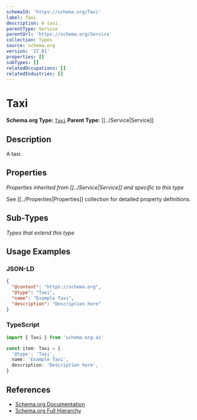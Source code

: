 ```yaml
---
schemaId: 'https://schema.org/Taxi'
label: Taxi
description: A taxi.
parentType: Service
parentUrl: 'https://schema.org/Service'
collection: Types
source: schema.org
version: '27.01'
properties: []
subTypes: []
relatedOccupations: []
relatedIndustries: []
---
```

# Taxi

**Schema.org Type:** [`Taxi`](https://schema.org/Taxi)
**Parent Type:** [[../Service|Service]]

## Description

A taxi.

## Properties

*Properties inherited from [[../Service|Service]] and specific to this type*

See [[../Properties|Properties]] collection for detailed property definitions.

## Sub-Types

*Types that extend this type*

## Usage Examples

### JSON-LD

```json
{
  "@context": "https://schema.org",
  "@type": "Taxi",
  "name": "Example Taxi",
  "description": "Description here"
}
```

### TypeScript

```typescript
import { Taxi } from 'schema.org.ai'

const item: Taxi = {
  '@type': 'Taxi',
  name: 'Example Taxi',
  description: 'Description here',
}
```

## References

- [Schema.org Documentation](https://schema.org/Taxi)
- [Schema.org Full Hierarchy](https://schema.org/docs/full.html)
